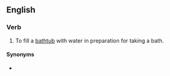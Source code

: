 ==English==

===Verb===
{{en-verb|runs a bath|running a bath|ran a bath|run a bath}}

# To fill a [[bathtub]] with water in preparation for taking a bath.
#: {{ux|en|Never leave a child unattended when you are '''running''' them '''a bath'''.}}

====Synonyms====
* {{l|en|draw a bath}}